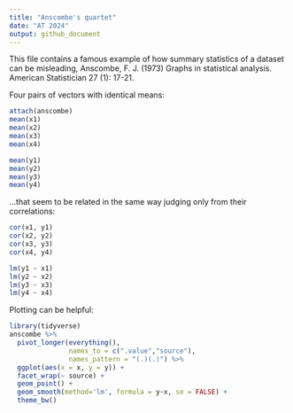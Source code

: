 ```yaml
---
title: "Anscombe's quartet"
date: "AT 2024"
output: github_document
---
```


This file contains a famous example of how summary statistics of a dataset can 
be misleading, Anscombe, F. J. (1973) Graphs in statistical analysis. American 
Statistician 27 (1): 17-21.

Four pairs of vectors with identical means:

```r
attach(anscombe)
mean(x1)
mean(x2)
mean(x3)
mean(x4)

mean(y1)
mean(y2)
mean(y3)
mean(y4)
```

...that seem to be related in the same way judging only from their correlations:

```r
cor(x1, y1)
cor(x2, y2)
cor(x3, y3)
cor(x4, y4)

lm(y1 ~ x1)
lm(y2 ~ x2)
lm(y3 ~ x3)
lm(y4 ~ x4)
```

Plotting can be helpful:

```r
library(tidyverse)
anscombe %>% 
  pivot_longer(everything(),
               names_to = c(".value","source"),
               names_pattern = "(.)(.)") %>% 
  ggplot(aes(x = x, y = y)) +
  facet_wrap(~ source) +
  geom_point() +
  geom_smooth(method='lm', formula = y~x, se = FALSE) + 
  theme_bw()
```

